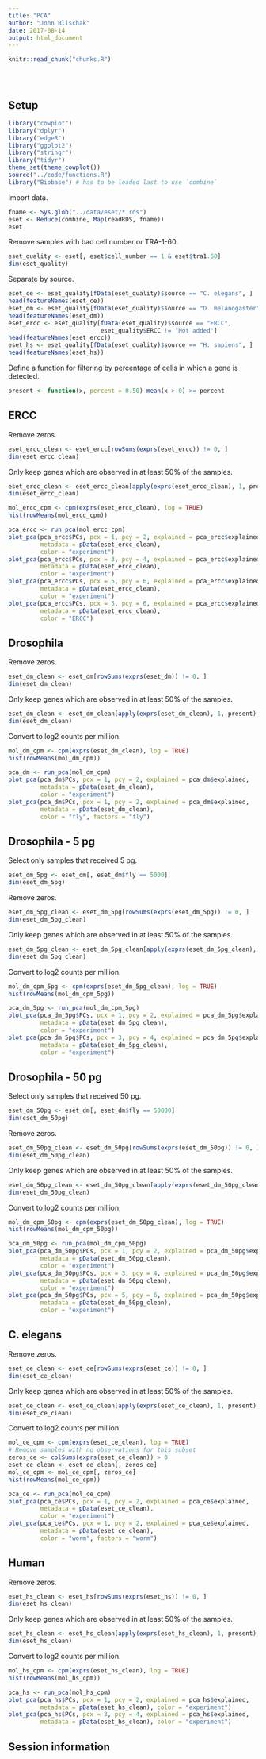 ```yaml
---
title: "PCA"
author: "John Blischak"
date: 2017-08-14
output: html_document
---
```


<!-- The file analysis/chunks.R contains chunks that define default settings
shared across the workflowr files. -->
```r
knitr::read_chunk("chunks.R")
```

<!-- Update knitr chunk options -->
```r
```

<!-- Insert the date the file was last updated -->
```r
```

<!-- Insert the code version (Git commit SHA1) if Git repository exists and R
 package git2r is installed -->
```r
```

## Setup

```r
library("cowplot")
library("dplyr")
library("edgeR")
library("ggplot2")
library("stringr")
library("tidyr")
theme_set(theme_cowplot())
source("../code/functions.R")
library("Biobase") # has to be loaded last to use `combine`
```

Import data.

```r
fname <- Sys.glob("../data/eset/*.rds")
eset <- Reduce(combine, Map(readRDS, fname))
eset
```

Remove samples with bad cell number or TRA-1-60.

```r
eset_quality <- eset[, eset$cell_number == 1 & eset$tra1.60]
dim(eset_quality)
```

Separate by source.

```r
eset_ce <- eset_quality[fData(eset_quality)$source == "C. elegans", ]
head(featureNames(eset_ce))
eset_dm <- eset_quality[fData(eset_quality)$source == "D. melanogaster", ]
head(featureNames(eset_dm))
eset_ercc <- eset_quality[fData(eset_quality)$source == "ERCC",
                          eset_quality$ERCC != "Not added"]
head(featureNames(eset_ercc))
eset_hs <- eset_quality[fData(eset_quality)$source == "H. sapiens", ]
head(featureNames(eset_hs))
```

Define a function for filtering by percentage of cells in which a gene is detected.

```r
present <- function(x, percent = 0.50) mean(x > 0) >= percent
```

## ERCC

Remove zeros.

```r
eset_ercc_clean <- eset_ercc[rowSums(exprs(eset_ercc)) != 0, ]
dim(eset_ercc_clean)
```

Only keep genes which are observed in at least 50% of the samples.

```r
eset_ercc_clean <- eset_ercc_clean[apply(exprs(eset_ercc_clean), 1, present), ]
dim(eset_ercc_clean)
```

```r
mol_ercc_cpm <- cpm(exprs(eset_ercc_clean), log = TRUE)
hist(rowMeans(mol_ercc_cpm))
```

```r
pca_ercc <- run_pca(mol_ercc_cpm)
plot_pca(pca_ercc$PCs, pcx = 1, pcy = 2, explained = pca_ercc$explained,
         metadata = pData(eset_ercc_clean),
         color = "experiment")
plot_pca(pca_ercc$PCs, pcx = 3, pcy = 4, explained = pca_ercc$explained,
         metadata = pData(eset_ercc_clean),
         color = "experiment")
plot_pca(pca_ercc$PCs, pcx = 5, pcy = 6, explained = pca_ercc$explained,
         metadata = pData(eset_ercc_clean),
         color = "experiment")
plot_pca(pca_ercc$PCs, pcx = 5, pcy = 6, explained = pca_ercc$explained,
         metadata = pData(eset_ercc_clean),
         color = "ERCC")
```

## Drosophila

Remove zeros.

```r
eset_dm_clean <- eset_dm[rowSums(exprs(eset_dm)) != 0, ]
dim(eset_dm_clean)
```

Only keep genes which are observed in at least 50% of the samples.

```r
eset_dm_clean <- eset_dm_clean[apply(exprs(eset_dm_clean), 1, present), ]
dim(eset_dm_clean)
```

Convert to log2 counts per million.

```r
mol_dm_cpm <- cpm(exprs(eset_dm_clean), log = TRUE)
hist(rowMeans(mol_dm_cpm))
```

```r
pca_dm <- run_pca(mol_dm_cpm)
plot_pca(pca_dm$PCs, pcx = 1, pcy = 2, explained = pca_dm$explained,
         metadata = pData(eset_dm_clean),
         color = "experiment")
plot_pca(pca_dm$PCs, pcx = 1, pcy = 2, explained = pca_dm$explained,
         metadata = pData(eset_dm_clean),
         color = "fly", factors = "fly")
```

## Drosophila - 5 pg

Select only samples that received 5 pg.

```r
eset_dm_5pg <- eset_dm[, eset_dm$fly == 5000]
dim(eset_dm_5pg)
```

Remove zeros.

```r
eset_dm_5pg_clean <- eset_dm_5pg[rowSums(exprs(eset_dm_5pg)) != 0, ]
dim(eset_dm_5pg_clean)
```

Only keep genes which are observed in at least 50% of the samples.

```r
eset_dm_5pg_clean <- eset_dm_5pg_clean[apply(exprs(eset_dm_5pg_clean), 1, present), ]
dim(eset_dm_5pg_clean)
```

Convert to log2 counts per million.

```r
mol_dm_cpm_5pg <- cpm(exprs(eset_dm_5pg_clean), log = TRUE)
hist(rowMeans(mol_dm_cpm_5pg))
```

```r
pca_dm_5pg <- run_pca(mol_dm_cpm_5pg)
plot_pca(pca_dm_5pg$PCs, pcx = 1, pcy = 2, explained = pca_dm_5pg$explained,
         metadata = pData(eset_dm_5pg_clean),
         color = "experiment")
plot_pca(pca_dm_5pg$PCs, pcx = 3, pcy = 4, explained = pca_dm_5pg$explained,
         metadata = pData(eset_dm_5pg_clean),
         color = "experiment")
```

## Drosophila - 50 pg

Select only samples that received 50 pg.

```r
eset_dm_50pg <- eset_dm[, eset_dm$fly == 50000]
dim(eset_dm_50pg)
```

Remove zeros.

```r
eset_dm_50pg_clean <- eset_dm_50pg[rowSums(exprs(eset_dm_50pg)) != 0, ]
dim(eset_dm_50pg_clean)
```

Only keep genes which are observed in at least 50% of the samples.

```r
eset_dm_50pg_clean <- eset_dm_50pg_clean[apply(exprs(eset_dm_50pg_clean), 1, present), ]
dim(eset_dm_50pg_clean)
```

Convert to log2 counts per million.

```r
mol_dm_cpm_50pg <- cpm(exprs(eset_dm_50pg_clean), log = TRUE)
hist(rowMeans(mol_dm_cpm_50pg))
```

```r
pca_dm_50pg <- run_pca(mol_dm_cpm_50pg)
plot_pca(pca_dm_50pg$PCs, pcx = 1, pcy = 2, explained = pca_dm_50pg$explained,
         metadata = pData(eset_dm_50pg_clean),
         color = "experiment")
plot_pca(pca_dm_50pg$PCs, pcx = 3, pcy = 4, explained = pca_dm_50pg$explained,
         metadata = pData(eset_dm_50pg_clean),
         color = "experiment")
plot_pca(pca_dm_50pg$PCs, pcx = 5, pcy = 6, explained = pca_dm_50pg$explained,
         metadata = pData(eset_dm_50pg_clean),
         color = "experiment")
```

## C. elegans

Remove zeros.

```r
eset_ce_clean <- eset_ce[rowSums(exprs(eset_ce)) != 0, ]
dim(eset_ce_clean)
```

Only keep genes which are observed in at least 50% of the samples.

```r
eset_ce_clean <- eset_ce_clean[apply(exprs(eset_ce_clean), 1, present), ]
dim(eset_ce_clean)
```

Convert to log2 counts per million.

```r
mol_ce_cpm <- cpm(exprs(eset_ce_clean), log = TRUE)
# Remove samples with no observations for this subset
zeros_ce <- colSums(exprs(eset_ce_clean)) > 0
eset_ce_clean <- eset_ce_clean[, zeros_ce]
mol_ce_cpm <- mol_ce_cpm[, zeros_ce]
hist(rowMeans(mol_ce_cpm))
```

```r
pca_ce <- run_pca(mol_ce_cpm)
plot_pca(pca_ce$PCs, pcx = 1, pcy = 2, explained = pca_ce$explained,
         metadata = pData(eset_ce_clean),
         color = "experiment")
plot_pca(pca_ce$PCs, pcx = 1, pcy = 2, explained = pca_ce$explained,
         metadata = pData(eset_ce_clean),
         color = "worm", factors = "worm")
```

## Human

Remove zeros.

```r
eset_hs_clean <- eset_hs[rowSums(exprs(eset_hs)) != 0, ]
dim(eset_hs_clean)
```

Only keep genes which are observed in at least 50% of the samples.

```r
eset_hs_clean <- eset_hs_clean[apply(exprs(eset_hs_clean), 1, present), ]
dim(eset_hs_clean)
```

Convert to log2 counts per million.

```r
mol_hs_cpm <- cpm(exprs(eset_hs_clean), log = TRUE)
hist(rowMeans(mol_hs_cpm))
```

```r
pca_hs <- run_pca(mol_hs_cpm)
plot_pca(pca_hs$PCs, pcx = 1, pcy = 2, explained = pca_hs$explained,
         metadata = pData(eset_hs_clean), color = "experiment")
plot_pca(pca_hs$PCs, pcx = 3, pcy = 4, explained = pca_hs$explained,
         metadata = pData(eset_hs_clean), color = "experiment")
```

## Session information

<!-- Insert the session information into the document -->
```r
```
